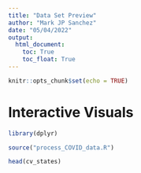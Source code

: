 ```yaml
---
title: "Data Set Preview"
author: "Mark JP Sanchez"
date: "05/04/2022"
output: 
  html_document:
    toc: True
    toc_float: True
---
```


```r
knitr::opts_chunk$set(echo = TRUE)
```

# Interactive Visuals

```r
library(dplyr)

source("process_COVID_data.R")
```

```r
head(cv_states)
```

